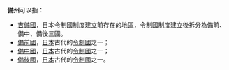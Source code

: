 '''備州'''可以指：
*[[吉備國|吉備國]]，日本令制國制度建立前存在的地區，令制國制度建立後拆分為備前、備中、備後三國。
*[[備前國|備前國]]，[[日本|日本]]古代的[[令制國|令制國]]之一；
*[[備中國|備中國]]，[[日本|日本]]古代的[[令制國|令制國]]之一；
*[[備後國|備後國]]，[[日本|日本]]古代的[[令制國|令制國]]之一。

{{disambig|Cat=二字州名消歧义}}